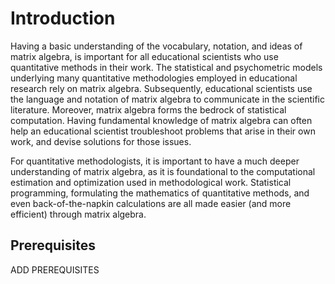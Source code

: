 # Introduction {#intro}

Having a basic understanding of the vocabulary, notation, and ideas of matrix algebra, is important for all educational scientists who use quantitative methods in their work. The statistical and psychometric models underlying many quantitative methodologies employed in educational research rely on matrix algebra. Subsequently, educational scientists use the language and notation of matrix algebra to communicate in the scientific literature. Moreover, matrix algebra forms the bedrock of statistical computation. Having fundamental knowledge of matrix algebra can often help an educational scientist troubleshoot problems that arise in their own work, and devise solutions for those issues. 

For quantitative methodologists, it is important to have a much deeper understanding of matrix algebra, as it is foundational to the computational estimation and optimization used in methodological work. Statistical programming, formulating the mathematics of quantitative methods, and even back-of-the-napkin calculations are all made easier (and more efficient) through matrix algebra. 



##  Prerequisites

ADD PREREQUISITES


